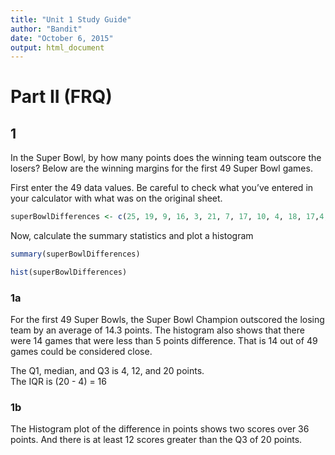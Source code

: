 ```yaml
---
title: "Unit 1 Study Guide"
author: "Bandit"
date: "October 6, 2015"
output: html_document
---
```


# Part II (FRQ)
## 1  
In the Super Bowl, by how many points does the winning team outscore the losers?  Below are the winning margins for the first 49 Super Bowl games.

First enter the 49 data values.  Be careful to check what you've entered in your calculator with what was on the original sheet.
```r
superBowlDifferences <- c(25, 19, 9, 16, 3, 21, 7, 17, 10, 4, 18, 17,4,12,17,5,10,29,22,36,19,32,4,45,1,13,35,17,23,10,14,7,15,7,27,3,27,3,3,11,12,3,4,14,6,4,3,35,4)
```

Now, calculate the summary statistics and plot a histogram
```r
summary(superBowlDifferences)

hist(superBowlDifferences)
```

### 1a
For the first 49 Super Bowls, the Super Bowl Champion outscored the losing team by an average of 14.3 points.  The histogram also shows that there were 14 games that were less than 5 points difference.  That is 14 out of 49 games could be considered close.

The Q1, median, and Q3 is 4, 12, and 20 points.  
The IQR is (20 - 4) = 16

### 1b
The Histogram plot of the difference in points shows two scores over 36 points.  And there is at least 12 scores greater than the Q3 of 20 points.
